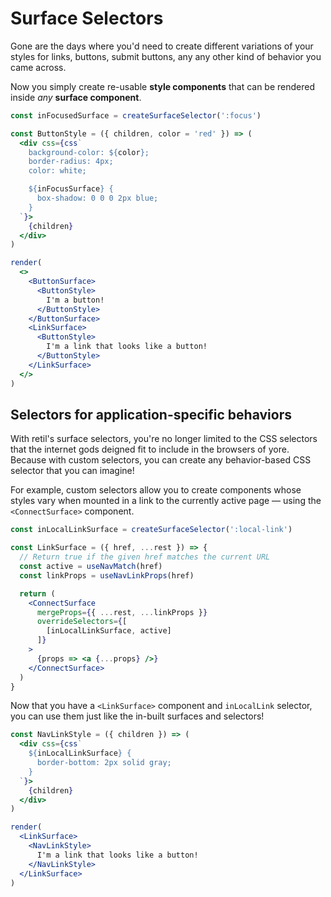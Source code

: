 # Surface Selectors

Gone are the days where you'd need to create different variations of your styles for links, buttons, submit buttons, any any other kind of behavior you came across.

Now you simply create re-usable **style components** that can be rendered inside *any* **surface component**.

```jsx
const inFocusedSurface = createSurfaceSelector(':focus')

const ButtonStyle = ({ children, color = 'red' }) => (
  <div css={css`
    background-color: ${color};
    border-radius: 4px;
    color: white;

    ${inFocusSurface} {
      box-shadow: 0 0 0 2px blue;
    }
  `}>
    {children}
  </div>
)

render(
  <>
    <ButtonSurface>
      <ButtonStyle>
        I'm a button!
      </ButtonStyle>
    </ButtonSurface>
    <LinkSurface>
      <ButtonStyle>
        I'm a link that looks like a button!
      </ButtonStyle>
    </LinkSurface>
  </>
)
```

## Selectors for application-specific behaviors

With retil's surface selectors, you're no longer limited to the CSS selectors that the internet gods deigned fit to include in the browsers of yore. Because with custom selectors, you can create any behavior-based CSS selector that you can imagine!

For example, custom selectors allow you to create components whose styles vary when mounted in a link to the currently active page –– using the `<ConnectSurface>` component.

```jsx
const inLocalLinkSurface = createSurfaceSelector(':local-link')

const LinkSurface = ({ href, ...rest }) => {
  // Return true if the given href matches the current URL
  const active = useNavMatch(href)
  const linkProps = useNavLinkProps(href)

  return (
    <ConnectSurface
      mergeProps={{ ...rest, ...linkProps }}
      overrideSelectors={[
        [inLocalLinkSurface, active]
      ]}
    >
      {props => <a {...props} />}
    </ConnectSurface>
  )
}
```

Now that you have a `<LinkSurface>` component and `inLocalLink` selector, you can use them just like the in-built surfaces and selectors!

```jsx
const NavLinkStyle = ({ children }) => (
  <div css={css`
    ${inLocalLinkSurface} {
      border-bottom: 2px solid gray;
    }
  `}>
    {children}
  </div>
)

render(
  <LinkSurface>
    <NavLinkStyle>
      I'm a link that looks like a button!
    </NavLinkStyle>
  </LinkSurface>
)
```
